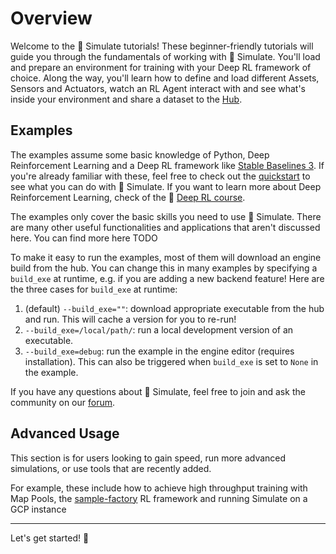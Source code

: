 <!--Copyright 2022 The HuggingFace Team. All rights reserved.

Licensed under the Apache License, Version 2.0 (the "License"); you may not use this file except in compliance with
the License. You may obtain a copy of the License at

http://www.apache.org/licenses/LICENSE-2.0

Unless required by applicable law or agreed to in writing, software distributed under the License is distributed on
an "AS IS" BASIS, WITHOUT WARRANTIES OR CONDITIONS OF ANY KIND, either express or implied. See the License for the
specific language governing permissions and limitations under the License.
-->


# Overview

Welcome to the 🤗 Simulate tutorials! These beginner-friendly tutorials will guide you through the fundamentals of working with 🤗 Simulate. You'll load and prepare an environment for training with your Deep RL framework of choice. Along the way, you'll learn how to define and load different Assets, Sensors and Actuators, watch an RL Agent interact with and see what's inside your environment and share a dataset to the [Hub](https://huggingface.co/Spaces).

## Examples
The examples assume some basic knowledge of Python, Deep Reinforcement Learning and a Deep RL framework like [Stable Baselines 3](https://stable-baselines3.readthedocs.io/en/master/).
If you're already familiar with these, feel free to check out the [quickstart](./quickstart) to see what you can do with 🤗 Simulate. If you want to learn more about Deep Reinforcement Learning, check of the 🤗 [Deep RL course](https://github.com/huggingface/deep-rl-class#the-hugging-face-deep-reinforcement-learning-class-).

<Tip>
The examples only cover the basic skills you need to use 🤗 Simulate. There are many other useful functionalities and applications that aren't discussed here. You can find more here TODO
</Tip>

To make it easy to run the examples, most of them will download an engine build from the hub.
You can change this in many examples by specifying a `build_exe` at runtime, e.g. if you are adding a new backend feature!
Here are the three cases for `build_exe` at runtime:
1. (default) `--build_exe=""`: download appropriate executable from the hub and run. This will cache a version for you to re-run!
2. `--build_exe=/local/path/`: run a local development version of an executable.
3. `--build_exe=debug`: run the example in the engine editor (requires installation). This can also be triggered when `build_exe` is set to `None` in the example.

If you have any questions about 🤗 Simulate, feel free to join and ask the community on our [forum](https://discuss.huggingface.co/c/simulate/10).

## Advanced Usage

This section is for users looking to gain speed, run more advanced simulations, or use tools that are recently added.

For example, these include how to achieve high throughput training with Map Pools, the [sample-factory](https://alex-petrenko.github.io/sample-factory/) RL framework and running Simulate on a GCP instance

----

Let's get started! 🏁
